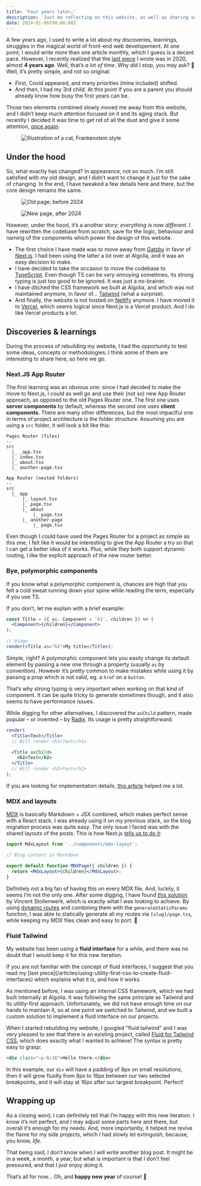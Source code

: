 ```yaml
---
title: 'Four years later…'
description: 'Just me reflecting on this website, as well as sharing some findings and learnings.'
date: 2024-01-06T00:00:00Z
---
```




A few years ago, I used to write a lot about my discoveries, learnings, struggles in the magical world of front-end web developement. At one point, I would write more than one article monthly, which I guess is a decent pace. However, I recently realized that the [last piece](/articles/using-utility-first-css-to-create-fluid-interfaces) I wrote was in 2020, almost **4 years ago**. Well, that’s _a lot of time_. Why did I stop, you may ask? 🤔 Well, it’s pretty simple, and not so original:

- First, Covid appeared, and many priorities (mine included) shifted.
- And then, I had my 3rd child. At this point if you are a parent you should already know how busy the first years can be.

Those two elements combined slowly moved me away from this website, and I didn’t keep much attention focused on it and its aging stack. But recently I decided it was time to get rid of all the dust and give it some attention, [once again](/articles/reviving-my-blog).

<Figure caption="Illustration &copy; Tom Toro">
  <Image
    src="/images/its-alive.jpg"
    alt="Illustration of a cat, Frankenstein style"
    className="w-100p"
    width={900}
    height={803}
  />
</Figure>

## Under the hood

So, what exactly has changed? In appearance, not so much. I’m still satisfied with my old design, and I didn’t want to change it just for the sake of changing. In the end, I have tweaked a few details here and there, but the core design remains the same.

<div className="grid sm:grid-cols-2 sm:gap-[1.5em]">
  <Figure caption="Old article page">
    <Link href="/images/old-page-before-2024.png">
      <Image
        src="/images/old-page-before-2024.png"
        alt="Old page, before 2024"
        className="w-100p border border-sanJuan"
        width={1752}
        height={1012}
      />
    </Link>
  </Figure>
  <Figure caption="New article page">
    <Link href="/images/new-page-after-2024.png">
      <Image
        src="/images/new-page-after-2024.png"
        alt="New page, after 2024"
        className="w-100p border border-sanJuan"
        width={1752}
        height={1012}
      />
    </Link>
  </Figure>
</div>

However, under the hood, it’s a another story: _everything is now different_. I have rewritten the codebase from scratch, save for the logic, behaviour and naming of the components which power the design of this website.

- The first choice I have made was to move away from [Gatsby](https://www.gatsbyjs.com/) in favor of [Next.js](https://nextjs.org/). I had been using the latter a lot over at Algolia, and it was an easy decision to make.
- I have decided to take the occasion to move the codebase to [TypeScript](https://www.typescriptlang.org/). Even though TS can be _very annoying_ sometimes, its strong typing is just too good to be ignored. It was just a no-brainer.
- I have ditched the CSS framework we built at Algolia, and which was not maintained anymore, in favor of… [Tailwind](https://tailwindcss.com/) (what a surprise).
- And finally, the website is not hosted on [Netlify](https://www.netlify.com/) anymore. I have moved it to [Vercel](https://vercel.com/), which seems logical since Next.js is a Vercel product. And I do like Vercel products a lot.

## Discoveries & learnings

During the process of rebuilding my website, I had the opportunity to test some ideas, concepts or methodologies. I think some of them are interesting to share here, so here we go.

### Next.JS App Router

The first learning was an obvious one: since I had decided to make the move to Next.js, I could as well go and use their (not so) new App Router approach, as opposed to the old Pages Router one. The first one uses **server components** by default, whereas the second one uses **client components**. There are many other differences, but the most impactful one in terms of project architecture is the folder structure. Assuming you are using a `src` folder, it will look a bit like this:

```
Pages Router (files)
--
src
  |_ _app.tsx
  |_ index.tsx
  |_ about.tsx
  |_ another-page.tsx
```

```
App Router (nested folders)
--
src
  |_ app
      |_ layout.tsx
      |_ page.tsx
      |_ about
          |_ page.tsx
      |_ another-page
          |_ page.tsx
```

Even though I could have used the Pages Router for a project as simple as this one, I felt like it would be interesting to give the App Router a try so that I can get a better idea of it works. Plus, while they both support dynamic routing, I like the explicit approach of the new router better.

### Bye, polymorphic components

If you know what a polymorphic component is, chances are high that you felt a cold sweat running down your spine while reading the term, especially if you use TS.

If you don’t, let me explain with a brief example:

```jsx
const Title = ({ as: Component = 'h1', children }) => (
  <Component>{children}</Component>
);

// Usage
render(<Title as="h2">My title</Title>);
```

Simple, right? A polymorphic component lets you easily change its default element by passing a new one through a property (usually `as` by convention). However it’s pretty common to make mistakes while using it by passing a prop which is not valid, eg. a `href` on a `button`.

That’s why strong typing is very important when working on that kind of component. It can be quite tricky to generate sometimes though, and it also seems to have performance issues.

While digging for other alternatives, I discovered the `asChild` pattern, made popular – or invented – by [Radix](https://www.radix-ui.com/primitives/docs/guides/composition). Its usage is pretty straightforward:

```jsx
render(
  <Title>Text</Title>
  // Will render <h1>Text</h1>

  <Title asChild>
    <h2>Text</h2>
  </Title>
  // Will render <h2>Text</h2>
);
```

If you are looking for implementation details, [this article](https://medium.com/@bryanmylee/aschild-in-react-svelte-vue-and-solid-for-render-delegation-645c73650ced) helped me a lot.

### MDX and layouts

[MDX](https://mdxjs.com/) is basically Markdown + JSX combined, which makes perfect sense with a React stack. I was already using it on my previous stack, so the blog migration process was quite easy. The only issue I faced was with the shared layouts of the posts. This is how Next.js [tells us to do it]():

```jsx
import MdxLayout from '../components/mdx-layout';

// Blog content in Markdown

export default function MDXPage({ children }) {
  return <MdxLayout>{children}</MdxLayout>;
}
```

Definitely not a big fan of having this on every MDX file. And, luckily, it seems I’m not the only one. After some digging, I have found [this solution](https://vstollen.me/blog/advanced-mdx-layouts) by Vincent Stollenwerk, which is exactly what I was looking to achieve. By using [dynamic routes](https://nextjs.org/docs/app/building-your-application/routing/dynamic-routes) and combining them with the `generateStaticParams` function, I was able to statically generate all my routes via `[slug]/page.tsx`, while keeping my MDX files clean and easy to port. 🥳

### Fluid Tailwind

My website has been using a **fluid interface** for a while, and there was no doubt that I would keep it for this new iteration.

<div className="info">
  If you are not familiar with the concept of fluid interfaces, I suggest that
  you read my [last
  piece](/articles/using-utility-first-css-to-create-fluid-interfaces) which
  explains what it is, and how it works.
</div>

As mentioned before, I was using an internal CSS framework, which we had built internally at Algolia. It was following the same principle as Tailwind and its utility-first approach. Unfortunately, we did not have enough time on our hands to maintain it, so at one point we switched to Tailwind, and we built a custom solution to implement a fluid interface on our projects.

When I started rebuilding my website, I googled "fluid tailwind" and I was very pleased to see that there is an existing project, called [Fluid for Tailwind CSS](https://fluid.tw/), which does exactly what I wanted to achieve! The syntax is pretty easy to grasp:

```html
<div class="~p-8/16">Hello there.</div>
```

In this example, our `div` will have a padding of 8px on small resolutions, then it will grow fluidly from 8px to 16px between our two selected breakpoints, and it will stay at 16px after our largest breakpoint. Perfect!

## Wrapping up

As a closing word, I can definitely tell that I’m happy with this new iteration. I know it’s not perfect, and I may adjust some parts here and there, but overall it’s enough for my needs. And, more importantly, it helped me revive the flame for my side projects, which I had slowly let extinguish, because, you know, _life_.

That being said, I don’t know when I will write another blog post. It might be in a week, a month, a year, but what is important is that I don’t feel pressured, and that I just enjoy doing it.

That’s all for now… Oh, and **happy new year** of course! 🎉
